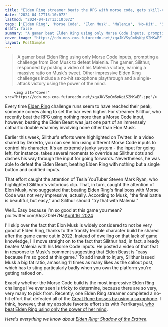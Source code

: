 ```yaml
---
title: "Elden Ring streamer beats the RPG with morse code, gets skill-checked by notoriously bad Elden Ring player Elon Musk, then ratios him on his own platform"
date: "2024-04-17T13:10:07Z"
lastmod: "2024-04-17T13:10:07Z"
tags: ['Elden Ring', 'Morse Code', 'Elon Musk', 'Malenia', 'No-Hit', 'Saxophone', 'Power of Her Mind', 'Elden Ring: Shadow of the Erdtree']
draft: false
summary: "A gamer beat Elden Ring using only Morse Code inputs, prompting a challenge from Elon Musk to defeat Malenia. The gamer, Silithur, responded by posting a video of his Malenia victory, earning a massive ratio on Musk's tweet. Other impressive Elden Ring challenges include a no-hit saxophone playthrough and a single-attack victory using the power of the mind."
cover_image: "https://cdn.mos.cms.futurecdn.net/xqaJKVSyCm6yKgiS2MKwEF.jpg" 
layout: PostSimple
---
```

> A gamer beat Elden Ring using only Morse Code inputs, prompting a challenge from Elon Musk to defeat Malenia. The gamer, Silithur, responded by posting a video of his Malenia victory, earning a massive ratio on Musk's tweet. Other impressive Elden Ring challenges include a no-hit saxophone playthrough and a single-attack victory using the power of the mind.


        <img alt="Cover" src="https://cdn.mos.cms.futurecdn.net/xqaJKVSyCm6yKgiS2MKwEF.jpg"/>
        
Every time [<u>Elden Ring</u>](https://www.gamesradar.com/elden-ring-guide/) challenge runs seem to have reached their peak, someone comes along to set the bar even higher. For streamer Silithur, who recently beat the RPG using nothing more than a Morse Code input, however, beating the Elden Beast was just one part of an immensely cathartic double whammy involving none other than Elon Musk.

Earlier this week, Silithur's efforts were highlighted on Twitter. In a video shared by Dexerto, you can see him using different Morse Code inputs to control his character. It's an extremely janky system - the input for going left, for instance, takes several moments to override as Silithur dots and dashes his way through the input for going forwards. Nevertheless, he was able to defeat the Elden Beast, beating Elden Ring with nothing but a single button and codified inputs.

That effort caught the attention of Tesla YouTuber Steven Mark Ryan, who highlighted Silithur's victorious clip. That, in turn, caught the attention of Elon Musk, who suggested that beating Elden Ring's final boss with Morse Code was not very impressive, actually. According to Musk, "the final battle is beautiful, but easy," and Silithur should "try that with Malenia."

Well…Easy because I’m so good at this game you mean? pic.twitter.com/0qzZ0hH7Na[April 16, 2024](https://twitter.com/Silithur/status/1780164478677459083)

I'll skip over the fact that Elon Musk is widely considered to not be very good at Elden Ring, thanks to the frankly terrible character build he shared after the game came out in 2022. Instead of dwelling on that lack of game knowledge, I'll move straight on to the fact that Silithur had, in fact, already beaten Malenia with his Morse Code inputs. He posted a video of that feat in response to Musk's comment suggesting that Elden Beast is "easy because I'm so good at this game." To add insult to injury, Silithur issued Musk a big fat ratio, amassing 11 times as many likes as the callout post, which has to sting particularly badly when you own the platform you're getting ratioed on.

Exactly whether the Morse Code build is the most impressive Elden Ring challenge I've ever seen is tricky to determine, because there are so very, very many to pick from. Recently, one Elden Ring streamer completed a no-hit effort that defeated all of the [<u>Great Rune bosses by using a saxophone</u>](https://www.gamesradar.com/elden-ring-magician-uses-nothing-but-a-saxophone-to-beat-all-7-great-rune-bosses-including-malenia-without-taking-a-hit/). I think, however, that my absolute favorite effort sits with Perrikaryal, [<u>who beat Elden Ring using only the power of her mind</u>](https://www.gamesradar.com/meet-the-elden-ring-streamer-spending-hours-training-her-mind-to-make-a-single-attack/). 

*Here's everything we know about *[<u><em>Elden Ring: Shadow of the Erdtree</em></u>](https://www.gamesradar.com/elden-ring-dlc-downloadable-content-updates-plans/)*.*
        